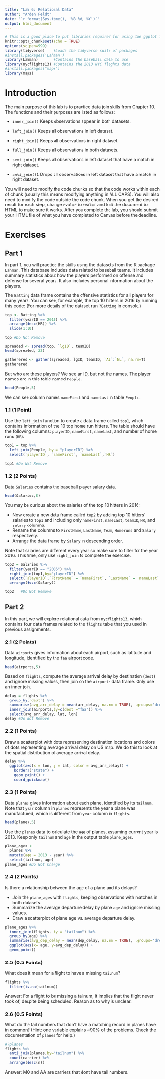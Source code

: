 ```yaml
---
title: "Lab 6: Relational Data"
author: "Arden Feldt"
date: "`r format(Sys.time(), '%B %d, %Y')`"
output: html_document
---
```


```r
# This is a good place to put libraries required for using the ggplot function
knitr::opts_chunk$set(echo = TRUE)
options(scipen=999)
library(tidyverse)    #Loads the tidyverse suite of packages
#install.packages('Lahman')
library(Lahman)       #Contains the baseball data to use
library(nycflights13) #Contains the 2013 NYC flights data
#install.packages("maps")
library(maps)
```

# Introduction

The main purpose of this lab is to practice data join skills from Chapter 10. The functions and their purposes are listed as follows:

- `inner_join()` Keeps observations appear in both datasets.

- `left_join()` Keeps all observations in left dataset.

- `right_join()` Keeps all observations in right dataset.

- `full_join()` Keeps all observations in both datasets.

- `semi_join()` Keeps all observations in left dataset that have a match in right dataset.

- `anti_join()1` Drops all observations in left dataset that have a match in right dataset.

You will need to modify the code chunks so that the code works within each of chunk (usually this means modifying anything in ALL CAPS). You will also need to modify the code outside the code chunk. When you get the desired result for each step, change `Eval=F` to `Eval=T` and knit the document to HTML to make sure it works. After you complete the lab, you should submit your HTML file of what you have completed to Canvas before the deadline.

# Exercises

## Part 1

In part 1, you will practice the skills using the datasets from the R package `Lahman`. This database includes data related to baseball teams. It includes summary statistics about how the players performed on offense and defense for several years. It also includes personal information about the players.

The `Batting` data frame contains the offensive statistics for all players for many years. You can see, for example, the top 10 hitters in 2016 by running this code: (For more details of the dataset run `?Batting` in console.)
```r
top <- Batting %>% 
  filter(yearID == 2016) %>%
  arrange(desc(HR)) %>%
  slice(1:10)

top #Do Not Remove
```

```r
spreaded <- spread(top, `lgID`, teamID)
head(spreaded, 22)
```

```r
gatherered <- gather(spreaded, lgID, teamID, `AL`:`NL`, na.rm=T)
gatherered
```


But who are these players? We see an ID, but not the names. The player names are in this table named `People`.

```r
head(People,5)
```

We can see column names `nameFirst` and `nameLast` in table `People`.

### 1.1 (1 Point)

Use the `left_join` function to create a data frame called `top1`, which contains information of the 10 top home run hitters. The table should have the following columns: `playerID`, `nameFirst`, `nameLast`, and number of home runs (`HR`).

```r
top1 = top %>% 
  left_join(People, by = "playerID") %>%
  select(`playerID`, `nameFirst`, `nameLast`,`HR`)

top1 #Do Not Remove
```

### 1.2 (2 Points)

Data `Salaries` contains the baseball player salary data. 

```r
head(Salaries,5)
```

You may be curious about the salaries of the top 10 hitters in 2016:

- Now create a new data frame called `top2` by adding top 10 hitters' salaries to `top1` and including only `nameFirst`, `nameLast`, `teamID`, `HR`, and `salary` columns. 
- Rename the columns to `FirstName`, `LastName`, `Team`, `Homeruns` and `Salary` respectively.
- Arrange the data frame by `Salary` in descending order. 

Note that salaries are different every year so make sure to filter for the year 2016. This time, only use `right_join` to complete the exercise.

```r
top2 = Salaries %>%
  filter(yearID == "2016") %>%
  right_join(top1,by="playerID") %>%
  select(`playerID`,`FirstName` = `nameFirst`, `LastName` = `nameLast`, `Team` = `teamID`, `Homeruns` = `HR`, `Salary` = `salary`) %>%
  arrange(desc(Salary))

top2   #Do Not Remove
```

## Part 2

In this part, we will explore relational data from `nycflights13`, which contains four data frames related to the `flights` table that you used in previous assignments.

### 2.1 (2 Points)

Data `airports` gives information about each airport, such as latitude and longitude, identified by the `faa` airport code.
```r
head(airports,5)
```

Based on `flights`, compute the average arrival delay by destination (`dest`) and ignore missing values, then join on the `airports` data frame. Only use an inner join.

```r

delay = flights %>%
  group_by(`dest`) %>%
  summarise(avg_arr_delay = mean(arr_delay, na.rm = TRUE), .groups='drop') %>%
  inner_join(airports,by=c(dest ="faa")) %>%
  select(avg_arr_delay, lat, lon)
delay #Do Not Remove
```

### 2.2 (1 Points)

Draw a scatterplot with dots representing destination locations and colors of dots representing average arrival delay on US map. We do this to look at the spatial distribution of average arrival delay.
```r
delay %>%
  ggplot(aes(x = lon, y = lat, color = avg_arr_delay)) +
    borders("state") +
    geom_point() +
    coord_quickmap()
```

### 2.3 (1 Points)
Data `planes` gives information about each plane, identified by its `tailnum`. Note that `year` column in `planes` represents the year a plane was manufactured, which is different from `year` column in `flights`.

```r
head(planes,5)
```

Use the `planes` data to calculate the `age` of planes, assuming current year is 2013. Keep only `tailnum` and `age` in the output table `plane_ages`. 

```r
plane_ages <- 
  planes %>%
  mutate(age = 2013 - year) %>%
  select(tailnum, age)
plane_ages #Do Not Change
```

### 2.4 (2 Points)

Is there a relationship between the age of a plane and its delays? 

- Join the `plane_ages` with `flights`, keeping observations with matches in both datasets.
- Summarize the average departure delay by plane `age` and ignore missing values.
- Draw a scatterplot of plane age vs. average departure delay.

```r
plane_ages %>%
  inner_join(flights, by = "tailnum") %>%
  group_by(age) %>%
  summarise(avg_dep_delay = mean(dep_delay, na.rm = TRUE), .groups='drop') %>%
  ggplot(aes(x= age, y=avg_dep_delay)) +
  geom_point()
```


### 2.5 (0.5 Points)

What does it mean for a flight to have a missing `tailnum`? 
```r
flights %>%
  filter(is.na(tailnum))
```
Answer: For a flight to be missing a tailnum, it implies that the flight never took of, despite being scheduled. Reason as to why is unclear.

### 2.6 (0.5 Points)

What do the tail numbers that don’t have a matching record in planes have in common? (Hint: one variable explains ~90% of the problems. Check the documentation of `planes` for help.) 

```r
#?planes
flights %>% 
  anti_join(planes,by="tailnum") %>%
  count(carrier) %>%
  arrange(desc(n))
```

Answer: MQ and AA are carriers that dont have tail numbers.
